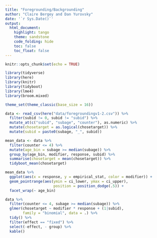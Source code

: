 ```yaml
---
title: "Foregrounding/Backgrounding"
author: "Claire Bergey and Dan Yurovsky"
date: '`r Sys.Date()`'
output:
  html_document:
    highlight: tango
    theme: sandstone
    code_folding: hide
    toc: false
    toc_float: false
---
```


```r
knitr::opts_chunk$set(echo = TRUE)
```

```r
library(tidyverse)
library(here)
library(knitr)
library(tidyboot)
library(lme4)
library(broom.mixed)

theme_set(theme_classic(base_size = 16))
```

```r
data <- read_csv(here("data/foregroundingv1-2.csv")) %>%
  filter(subid != 0, subid != "subid") %>%
  mutate_at(c("subid", "subage", "counter"), as.numeric) %>%
  mutate(chosetarget = as.logical(chosetarget)) %>%
  mutate(subid = paste0(subage, "_", subid))
```

```r
mean_data <- data %>%
  filter(counter <= 4) %>%
  mutate(age_bin = subage >= median(subage)) %>%
  group_by(age_bin, modifier, response, subid) %>%
  summarise(chosetarget = mean(chosetarget)) %>%
  tidyboot_mean(chosetarget) 

mean_data %>%
  ggplot(aes(x = response, y = empirical_stat, color = modifier)) + 
  geom_pointrange(aes(ymin = ci_lower, ymax = ci_upper),
                      position = position_dodge(.5)) + 
  facet_wrap(~ age_bin)
```

```r
data %>%
  filter(counter <= 4, subage >= median(subage)) %>%
  glmer(chosetarget ~ modifier * response + (1|subid),
        family = "binomial", data = .) %>%
  tidy() %>%
  filter(effect == "fixed") %>%
  select(-effect, - group) %>%
  kable()
```

